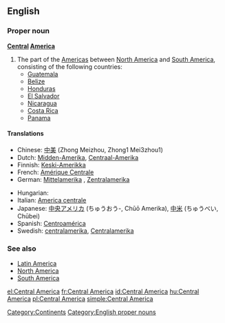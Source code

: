 ==English==
{{wikipedia}}

===Proper noun===
'''[[Central]] [[America]]'''

# The part of the [[Americas]] between [[North America]] and [[South America]], consisting of the following countries:
#* [[Guatemala]]
#* [[Belize]]
#* [[Honduras]]
#* [[El Salvador]]
#* [[Nicaragua]]
#* [[Costa Rica]]
#* [[Panama]]

====Translations====
{{trans-top|the part of the Americas between North America and South America}}
* Chinese: [[中美]] (Zhong Meizhou, Zhong1 Mei3zhou1)
* Dutch: [[Midden-Amerika]], [[Centraal-Amerika]]
* Finnish: [[Keski-Amerikka]]
* French: [[Amérique Centrale]] {{f}}
* German: [[Mittelamerika]] {{n}}, [[Zentralamerika]] {{n}}
{{trans-mid}}
* Hungarian: {{t|hu|Közép-Amerika}}
* Italian: [[America centrale]] {{f}}
* Japanese: [[中央アメリカ]] (ちゅうおう-, Chūō Amerika), [[中米]] (ちゅうべい, Chūbei)
* Spanish: [[Centroamérica]]
* Swedish: [[centralamerika]], [[Centralamerika]] {{n}}
{{trans-bottom}}

===See also===
* [[Latin America]]
* [[North America]]
* [[South America]]

[[Category:Continents]]
[[Category:English proper nouns]]

[[el:Central America]]
[[fr:Central America]]
[[id:Central America]]
[[hu:Central America]]
[[pl:Central America]]
[[simple:Central America]]